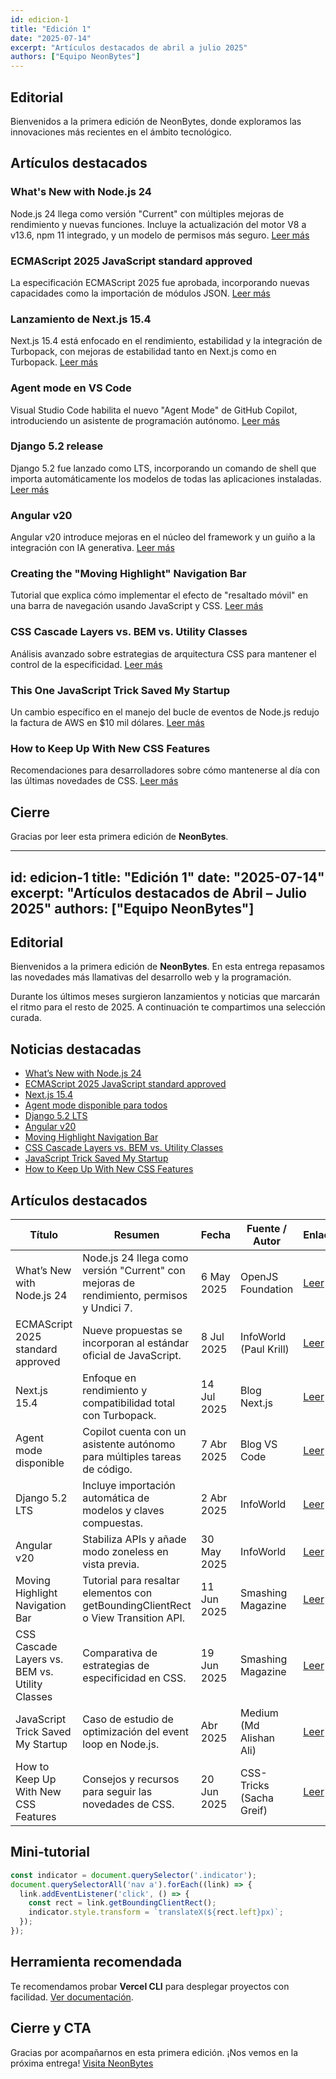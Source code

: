 ```yaml
---
id: edicion-1
title: "Edición 1"
date: "2025-07-14"
excerpt: "Artículos destacados de abril a julio 2025"
authors: ["Equipo NeonBytes"]
---
```


## Editorial

Bienvenidos a la primera edición de NeonBytes, donde exploramos las innovaciones más recientes en el ámbito tecnológico.

## Artículos destacados

### What's New with Node.js 24
Node.js 24 llega como versión "Current" con múltiples mejoras de rendimiento y nuevas funciones. Incluye la actualización del motor V8 a v13.6, npm 11 integrado, y un modelo de permisos más seguro. [Leer más](https://openjsf.org/blog/nodejs-24-released)

### ECMAScript 2025 JavaScript standard approved
La especificación ECMAScript 2025 fue aprobada, incorporando nuevas capacidades como la importación de módulos JSON. [Leer más](https://www.infoworld.com/article/3856449/ecmascript-2025-javascript-standard-takes-shape.html)

### Lanzamiento de Next.js 15.4
Next.js 15.4 está enfocado en el rendimiento, estabilidad y la integración de Turbopack, con mejoras de estabilidad tanto en Next.js como en Turbopack. [Leer más](https://nextjs.org/blog)

### Agent mode en VS Code
Visual Studio Code habilita el nuevo "Agent Mode" de GitHub Copilot, introduciendo un asistente de programación autónomo. [Leer más](https://code.visualstudio.com/blogs/2025/04/07/agentMode)

### Django 5.2 release
Django 5.2 fue lanzado como LTS, incorporando un comando de shell que importa automáticamente los modelos de todas las aplicaciones instaladas. [Leer más](https://www.infoworld.com/article/3952899/django-5-2-release-touts-automatic-model-importing.html)

### Angular v20
Angular v20 introduce mejoras en el núcleo del framework y un guiño a la integración con IA generativa. [Leer más](https://www.infoworld.com/article/3998375/angular-v20-arrives-with-eyes-on-generative-ai-development.html)

### Creating the "Moving Highlight" Navigation Bar
Tutorial que explica cómo implementar el efecto de "resaltado móvil" en una barra de navegación usando JavaScript y CSS. [Leer más](https://www.smashingmagazine.com/category/coding/)

### CSS Cascade Layers vs. BEM vs. Utility Classes
Análisis avanzado sobre estrategias de arquitectura CSS para mantener el control de la especificidad. [Leer más](https://www.smashingmagazine.com/category/coding/)

### This One JavaScript Trick Saved My Startup
Un cambio específico en el manejo del bucle de eventos de Node.js redujo la factura de AWS en $10 mil dólares. [Leer más](https://medium.com/@md.alishanali/this-one-javascript-trick-saved-my-startup-10-000-in-server-costs-overnight-2ac54f06d5c8)

### How to Keep Up With New CSS Features
Recomendaciones para desarrolladores sobre cómo mantenerse al día con las últimas novedades de CSS. [Leer más](https://www.uxlift.org/articles/how-to-keep-up-with-new-css-features-css-tricks/)

## Cierre

Gracias por leer esta primera edición de **NeonBytes**.

---
id: edicion-1
title: "Edición 1"
date: "2025-07-14"
excerpt: "Artículos destacados de Abril – Julio 2025"
authors: ["Equipo NeonBytes"]
---

## Editorial

Bienvenidos a la primera edición de **NeonBytes**. En esta entrega repasamos las novedades más llamativas del desarrollo web y la programación.

Durante los últimos meses surgieron lanzamientos y noticias que marcarán el ritmo para el resto de 2025. A continuación te compartimos una selección curada.

## Noticias destacadas

- [What’s New with Node.js 24](https://openjsf.org/blog/nodejs-24-released)
- [ECMAScript 2025 JavaScript standard approved](https://www.infoworld.com/article/3856449/ecmascript-2025-javascript-standard-takes-shape.html)
- [Next.js 15.4](https://nextjs.org/blog)
- [Agent mode disponible para todos](https://code.visualstudio.com/blogs/2025/04/07/agentMode)
- [Django 5.2 LTS](https://www.infoworld.com/article/3952899/django-5-2-release-touts-automatic-model-importing.html)
- [Angular v20](https://www.infoworld.com/article/3998375/angular-v20-arrives-with-eyes-on-generative-ai-development.html)
- [Moving Highlight Navigation Bar](https://www.smashingmagazine.com/category/coding/)
- [CSS Cascade Layers vs. BEM vs. Utility Classes](https://www.smashingmagazine.com/category/coding/)
- [JavaScript Trick Saved My Startup](https://medium.com/@md.alishanali/this-one-javascript-trick-saved-my-startup-10-000-in-server-costsovernight-2ac54f06d5c8)
- [How to Keep Up With New CSS Features](https://www.uxlift.org/articles/how-to-keep-up-with-new-css-features-css-tricks)

## Artículos destacados

| Título | Resumen | Fecha | Fuente / Autor | Enlace |
| --- | --- | --- | --- | --- |
| What’s New with Node.js 24 | Node.js 24 llega como versión "Current" con mejoras de rendimiento, permisos y Undici 7. | 6 May 2025 | OpenJS Foundation | [Leer](https://openjsf.org/blog/nodejs-24-released) |
| ECMAScript 2025 standard approved | Nueve propuestas se incorporan al estándar oficial de JavaScript. | 8 Jul 2025 | InfoWorld (Paul Krill) | [Leer](https://www.infoworld.com/article/3856449/ecmascript-2025-javascript-standard-takes-shape.html) |
| Next.js 15.4 | Enfoque en rendimiento y compatibilidad total con Turbopack. | 14 Jul 2025 | Blog Next.js | [Leer](https://nextjs.org/blog) |
| Agent mode disponible | Copilot cuenta con un asistente autónomo para múltiples tareas de código. | 7 Abr 2025 | Blog VS Code | [Leer](https://code.visualstudio.com/blogs/2025/04/07/agentMode) |
| Django 5.2 LTS | Incluye importación automática de modelos y claves compuestas. | 2 Abr 2025 | InfoWorld | [Leer](https://www.infoworld.com/article/3952899/django-5-2-release-touts-automatic-model-importing.html) |
| Angular v20 | Stabiliza APIs y añade modo zoneless en vista previa. | 30 May 2025 | InfoWorld | [Leer](https://www.infoworld.com/article/3998375/angular-v20-arrives-with-eyes-on-generative-ai-development.html) |
| Moving Highlight Navigation Bar | Tutorial para resaltar elementos con getBoundingClientRect o View Transition API. | 11 Jun 2025 | Smashing Magazine | [Leer](https://www.smashingmagazine.com/category/coding/) |
| CSS Cascade Layers vs. BEM vs. Utility Classes | Comparativa de estrategias de especificidad en CSS. | 19 Jun 2025 | Smashing Magazine | [Leer](https://www.smashingmagazine.com/category/coding/) |
| JavaScript Trick Saved My Startup | Caso de estudio de optimización del event loop en Node.js. | Abr 2025 | Medium (Md Alishan Ali) | [Leer](https://medium.com/@md.alishanali/this-one-javascript-trick-saved-my-startup-10-000-in-server-costsovernight-2ac54f06d5c8) |
| How to Keep Up With New CSS Features | Consejos y recursos para seguir las novedades de CSS. | 20 Jun 2025 | CSS-Tricks (Sacha Greif) | [Leer](https://www.uxlift.org/articles/how-to-keep-up-with-new-css-features-css-tricks) |

## Mini‑tutorial

```js
const indicator = document.querySelector('.indicator');
document.querySelectorAll('nav a').forEach((link) => {
  link.addEventListener('click', () => {
    const rect = link.getBoundingClientRect();
    indicator.style.transform = `translateX(${rect.left}px)`;
  });
});
```

## Herramienta recomendada

Te recomendamos probar **Vercel CLI** para desplegar proyectos con facilidad. [Ver documentación](https://vercel.com/docs/cli).

## Cierre y CTA

Gracias por acompañarnos en esta primera edición. ¡Nos vemos en la próxima entrega! [Visita NeonBytes](https://neon-bytes.vercel.app/)
